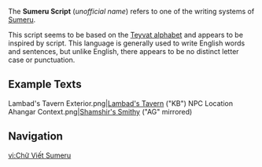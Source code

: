 {{CustomTabs
|tab1 = Overview
|tab2 = Texts
}}
{{Community}}
{{Terminology Infobox
|image        = Sumeru Alphabet.png
|caption      = 
|type         = Languages
}}
<section begin="Description" />The '''Sumeru Script''' (''unofficial name'') refers to one of the writing systems of [[Sumeru]].

This script seems to be based on the [[Teyvat Language|Teyvat alphabet]] and appears to be inspired by {{W|Devanagari}} script. This language is generally used to write English words and sentences, but unlike English, there appears to be no distinct letter case or punctuation.<section end="Description" />

==Example Texts==
{{Main|Sumeru Script/Texts}}<gallery>
Lambad's Tavern Exterior.png|[[Lambad's Tavern]] ("KB")
NPC Location Ahangar Context.png|[[Shamshir's Smithy]] ("AG" mirrored)
</gallery>
<!--
==References==
{{Reflist}}
-->
==Navigation==
{{Lore Navbox|state=collapsed}}
{{Language Navbox}}

[[vi:Chữ Viết Sumeru]]